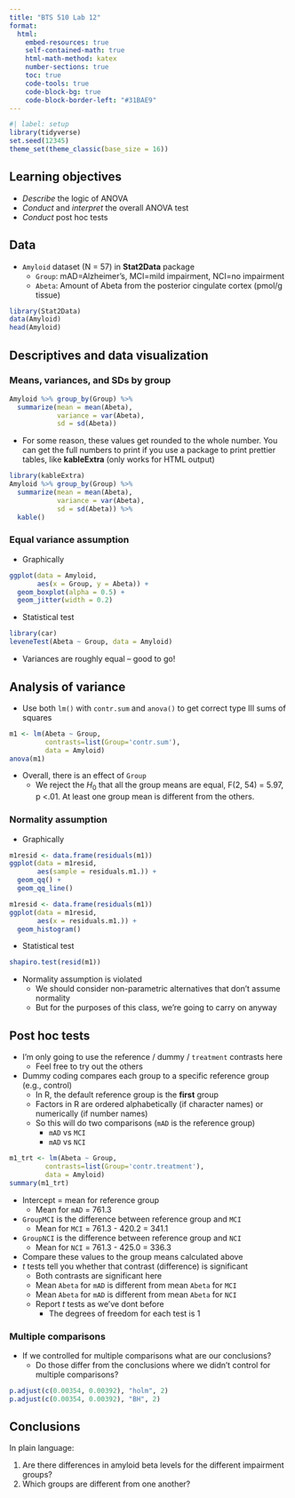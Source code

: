 ```yaml
---
title: "BTS 510 Lab 12"
format:
  html:
    embed-resources: true
    self-contained-math: true
    html-math-method: katex
    number-sections: true
    toc: true
    code-tools: true
    code-block-bg: true
    code-block-border-left: "#31BAE9"
---
```


```r
#| label: setup
library(tidyverse)
set.seed(12345)
theme_set(theme_classic(base_size = 16))
```

## Learning objectives

* *Describe* the logic of ANOVA
* *Conduct* and *interpret* the overall ANOVA test
* *Conduct* post hoc tests

## Data

* `Amyloid` dataset (N = 57) in **Stat2Data** package
  * `Group`: mAD=Alzheimer’s, MCI=mild impairment, NCI=no impairment
  * `Abeta`: Amount of Abeta from the posterior cingulate cortex (pmol/g tissue)

```r
library(Stat2Data)
data(Amyloid)
head(Amyloid)
```

## Descriptives and data visualization

### Means, variances, and SDs by group

```r
Amyloid %>% group_by(Group) %>%
  summarize(mean = mean(Abeta),
            variance = var(Abeta),
            sd = sd(Abeta))
```

* For some reason, these values get rounded to the whole number. You can get the full numbers to print if you use a package to print prettier tables, like **kableExtra** (only works for HTML output) 

```r
library(kableExtra)
Amyloid %>% group_by(Group) %>%
  summarize(mean = mean(Abeta),
            variance = var(Abeta),
            sd = sd(Abeta)) %>%
  kable()
```

### Equal variance assumption

* Graphically

```r
ggplot(data = Amyloid,
       aes(x = Group, y = Abeta)) +
  geom_boxplot(alpha = 0.5) +
  geom_jitter(width = 0.2)
```

* Statistical test

```r
library(car)
leveneTest(Abeta ~ Group, data = Amyloid)
```

* Variances are roughly equal -- good to go!

## Analysis of variance

* Use both `lm()` with `contr.sum` and `anova()` to get correct type III sums of squares

```r
m1 <- lm(Abeta ~ Group,
         contrasts=list(Group='contr.sum'),
         data = Amyloid)
anova(m1)
```

* Overall, there is an effect of `Group`
  * We reject the $H_0$ that all the group means are equal, F(2, 54) = 5.97, p <.01. At least one group mean is different from the others.

### Normality assumption

* Graphically

```r
m1resid <- data.frame(residuals(m1))
ggplot(data = m1resid, 
       aes(sample = residuals.m1.)) +
  geom_qq() +
  geom_qq_line()

m1resid <- data.frame(residuals(m1))
ggplot(data = m1resid, 
       aes(x = residuals.m1.)) +
  geom_histogram()
```

* Statistical test

```r
shapiro.test(resid(m1))
```

* Normality assumption is violated
  * We should consider non-parametric alternatives that don't assume normality
  * But for the purposes of this class, we're going to carry on anyway

## Post hoc tests

* I'm only going to use the reference / dummy / `treatment` contrasts here
  * Feel free to try out the others

* Dummy coding compares each group to a specific reference group (e.g., control)
  * In R, the default reference group is the **first** group 
  * Factors in R are ordered alphabetically (if character names) or numerically (if number names)
  * So this will do two comparisons (`mAD` is the reference group)
    * `mAD` vs `MCI`
    * `mAD` vs `NCI`

```r
m1_trt <- lm(Abeta ~ Group,
         contrasts=list(Group='contr.treatment'),
         data = Amyloid)
summary(m1_trt)
```

* Intercept = mean for reference group
  * Mean for `mAD` = 761.3
* `GroupMCI` is the difference between reference group and `MCI`
  * Mean for `MCI` = 761.3 - 420.2 = 341.1
* `GroupNCI` is the difference between reference group and `NCI`
  * Mean for `NCI` = 761.3 - 425.0 = 336.3
* Compare these values to the group means calculated above
* $t$ tests tell you whether that contrast (difference) is significant
  * Both contrasts are significant here
  * Mean `Abeta` for `mAD` is different from mean `Abeta` for `MCI`
  * Mean `Abeta` for `mAD` is different from mean `Abeta` for `NCI`
  * Report $t$ tests as we've dont before
    * The degrees of freedom for each test is 1

### Multiple comparisons

* If we controlled for multiple comparisons what are our conclusions?
  * Do those differ from the conclusions where we didn't control for multiple comparisons?
  
```r
p.adjust(c(0.00354, 0.00392), "holm", 2)
p.adjust(c(0.00354, 0.00392), "BH", 2)
```
  
## Conclusions

In plain language:

1. Are there differences in amyloid beta levels for the different impairment groups?
2. Which groups are different from one another? 